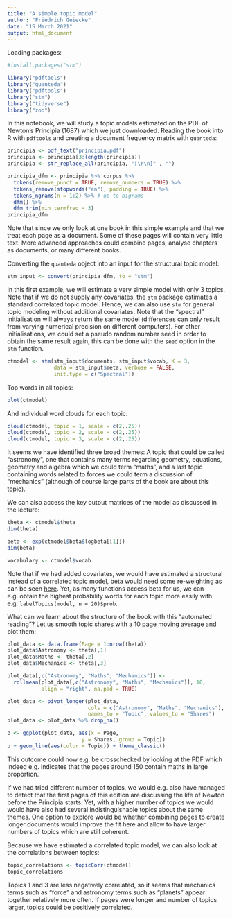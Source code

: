 ```yaml
---
title: "A simple topic model"
author: "Friedrich Geiecke"
date: "15 March 2021"
output: html_document
---
```


Loading packages:

```r
#install.packages("stm")

library("pdftools")
library("quanteda")
library("pdftools")
library("stm")
library("tidyverse")
library("zoo")
```

In this notebook, we will study a topic models estimated on the PDF of Newton's Principia (1687) which we just downloaded. Reading the book into R with `pdftools` and creating a document frequency matrix with `quanteda`:

```r
principia <- pdf_text("principia.pdf")
principia <- principia[3:length(principia)]
principia <- str_replace_all(principia, "[\r\n]" , "")
```

```r
principia_dfm <- principia %>% corpus %>%
  tokens(remove_punct = TRUE, remove_numbers = TRUE) %>%
  tokens_remove(stopwords("en"), padding = TRUE) %>%
  tokens_ngrams(n = 1:2) %>% # up to bigrams
  dfm() %>%
  dfm_trim(min_termfreq = 3)
principia_dfm
```

Note that since we only look at one book in this simple example and that we treat each page as a document. Some of these pages will contain very little text. More advanced approaches could combine pages, analyse chapters as documents, or many different books.

Converting the `quanteda` object into an input for the structural topic model:

```r
stm_input <- convert(principia_dfm, to = "stm")
```

In this first example, we will estimate a very simple model with only 3 topics. Note that if we do not supply any covariates, the `stm` package estimates a standard correlated topic model. Hence, we can also use `stm` for general topic modeling without additional covariates. Note that the "spectral" initialisation will always return the same model (differences can only result from varying numerical precision on different computers). For other initialisations, we could set a pseudo random number seed in order to obtain the same result again, this can be done with the `seed` option in the `stm` function.

```r
ctmodel <- stm(stm_input$documents, stm_input$vocab, K = 3,
               data = stm_input$meta, verbose = FALSE,
               init.type = c("Spectral")) 
```

Top words in all topics:

```r
plot(ctmodel)
```

And individual word clouds for each topic:

```r
cloud(ctmodel, topic = 1, scale = c(2,.25))
cloud(ctmodel, topic = 2, scale = c(2,.25))
cloud(ctmodel, topic = 3, scale = c(2,.25))
```

It seems we have identified three broad themes: A topic that could be called "astronomy", one that contains many terms regarding geometry, equations, geometry and algebra which we could term "maths", and a last topic containing words related to forces we could term a discussion of "mechanics" (although of course large parts of the book are about this topic).

We can also access the key output matrices of the model as discussed in the lecture:

```r
theta <- ctmodel$theta
dim(theta)

beta <- exp(ctmodel$beta$logbeta[[1]])
dim(beta)

vocabulary <- ctmodel$vocab
```

Note that if we had added covariates, we would have estimated a structural instead of a correlated topic model, beta would need some re-weighting as can be seen [here](https://github.com/bstewart/stm/blob/master/R/cloud.R). Yet, as many functions access beta for us, we can e.g. obtain the highest probability words for each topic more easily with e.g. `labelTopics(model, n = 20)$prob`.

What can we learn about the structure of the book with this "automated reading"? Let us smooth topic shares with a 10 page moving average and plot them:

```r

plot_data <- data.frame(Page = 1:nrow(theta))
plot_data$Astronomy <- theta[,1]
plot_data$Maths <- theta[,2]
plot_data$Mechanics <- theta[,3]

plot_data[,c("Astronomy", "Maths", "Mechanics")] <-
  rollmean(plot_data[,c("Astronomy", "Maths", "Mechanics")], 10,
           align = "right", na.pad = TRUE)

plot_data <- pivot_longer(plot_data,
                          cols = c("Astronomy", "Maths", "Mechanics"),
                          names_to = "Topic", values_to = "Shares")
plot_data <- plot_data %>% drop_na()

p <- ggplot(plot_data, aes(x = Page, 
                        y = Shares, group = Topic))
p + geom_line(aes(color = Topic)) + theme_classic()
```

This outcome could now e.g. be crosschecked by looking at the PDF which indeed e.g. indicates that the pages around 150 contain maths in large proportion.

If we had tried different number of topics, we would e.g. also have managed to detect that the first pages of this edition are discussing the life of Newton before the Principia starts. Yet, with a higher number of topics we would would have also had several indistinguishable topics about the same themes. One option to explore would be whether combining pages to create longer documents would improve the fit here and allow to have larger numbers of topics which are still coherent.

Because we have estimated a correlated topic model, we can also look at the correlations between topics:

```r
topic_correlations <- topicCorr(ctmodel)
topic_correlations
```

Topics 1 and 3 are less negatively correlated, so it seems that mechanics terms such as "force" and astronomy terms such as "planets" appear together relatively more often. If pages were longer and number of topics larger, topics could be positively correlated.